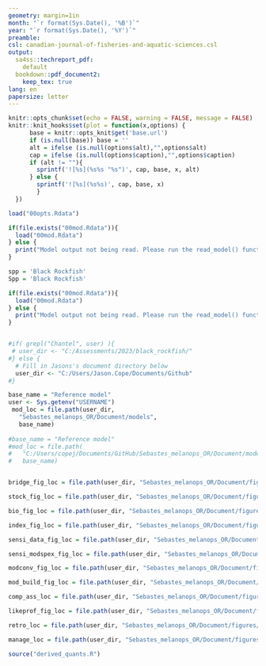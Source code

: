 ```yaml
---
geometry: margin=1in
month: "`r format(Sys.Date(), '%B')`"
year: "`r format(Sys.Date(), '%Y')`"
preamble: 
csl: canadian-journal-of-fisheries-and-aquatic-sciences.csl
output:
  sa4ss::techreport_pdf:
    default
  bookdown::pdf_document2:
    keep_tex: true
lang: en
papersize: letter
---
```


```r
knitr::opts_chunk$set(echo = FALSE, warning = FALSE, message = FALSE)
knitr::knit_hooks$set(plot = function(x,options) {
      base = knitr::opts_knit$get('base.url')
      if (is.null(base)) base = ''
      alt = ifelse (is.null(options$alt),"",options$alt)
      cap = ifelse (is.null(options$caption),"",options$caption)
      if (alt != ""){
        sprintf('![%s](%s%s "%s")', cap, base, x, alt)
      } else {
        sprintf('![%s](%s%s)', cap, base, x)
        }
  })

load("00opts.Rdata")

if(file.exists("00mod.Rdata")){
  load("00mod.Rdata")
} else {
  print("Model output not being read. Please run the read_model() function.")
}

spp = 'Black Rockfish'
Spp = 'Black Rockfish'

if(file.exists("00mod.Rdata")){
  load("00mod.Rdata")
} else {
  print("Model output not being read. Please run the read_model() function.")
}


#if( grepl("Chantel", user) ){
 # user_dir <- "C:/Assessments/2023/black_rockfish/"
#} else {
  # Fill in Jasons's document directory below
  user_dir <- "C:/Users/Jason.Cope/Documents/Github"
#}

base_name = "Reference model"
user <- Sys.getenv("USERNAME")
 mod_loc = file.path(user_dir,
   "Sebastes_melanops_OR/Document/models",
   base_name)
   
#base_name = "Reference model"
#mod_loc = file.path(
#   "C:/Users/copej/Documents/GitHub/Sebastes_melanops_OR/Document/models",
#   base_name)


bridge_fig_loc = file.path(user_dir, "Sebastes_melanops_OR/Document/figures/Bridge")

stock_fig_loc = file.path(user_dir, "Sebastes_melanops_OR/Document/figures/stock")

bio_fig_loc = file.path(user_dir, "Sebastes_melanops_OR/Document/figures/biology_plots")

index_fig_loc = file.path(user_dir, "Sebastes_melanops_OR/Document/figures/index")

sensi_data_fig_loc = file.path(user_dir, "Sebastes_melanops_OR/Document/figures/sensi_data")

sensi_modspex_fig_loc = file.path(user_dir, "Sebastes_melanops_OR/Document/figures/sensi_modspex")

modconv_fig_loc = file.path(user_dir, "Sebastes_melanops_OR/Document/figures/modconverge")

mod_build_fig_loc = file.path(user_dir, "Sebastes_melanops_OR/Document/figures/modbuild")

comp_ass_loc = file.path(user_dir, "Sebastes_melanops_OR/Document/figures/comp_2015_2023")

likeprof_fig_loc = file.path(user_dir, "Sebastes_melanops_OR/Document/figures/likelihoods")

retro_loc = file.path(user_dir, "Sebastes_melanops_OR/Document/figures/retro")

manage_loc = file.path(user_dir, "Sebastes_melanops_OR/Document/figures/management")

source("derived_quants.R")

```
